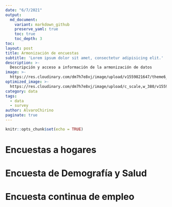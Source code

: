 ```yaml
---
date: "6/7/2021"
output: 
  md_document:
    variant: markdown_github
    preserve_yaml: true
    toc: true
    toc_depth: 3
toc: 
layout: post
title: Armonización de encuestas
subtitle: 'Lorem ipsum dolor sit amet, consectetur adipisicing elit.'
description: >-
  Descripción y acceso a información de la armonización de datos  
image: >-
  https://res.cloudinary.com/dm7h7e8xj/image/upload/v1559821647/theme6_qeeojf.jpg
optimized_image: >-
  https://res.cloudinary.com/dm7h7e8xj/image/upload/c_scale,w_380/v1559821647/theme6_qeeojf.jpg
category: data
tags:
  - data
  - survey
author: AlvaroChirino
paginate: true
---
```


```r
knitr::opts_chunk$set(echo = TRUE)
```

# Encuestas a hogares

# Encuesta de Demografía y Salud

# Encuesta continua de empleo

